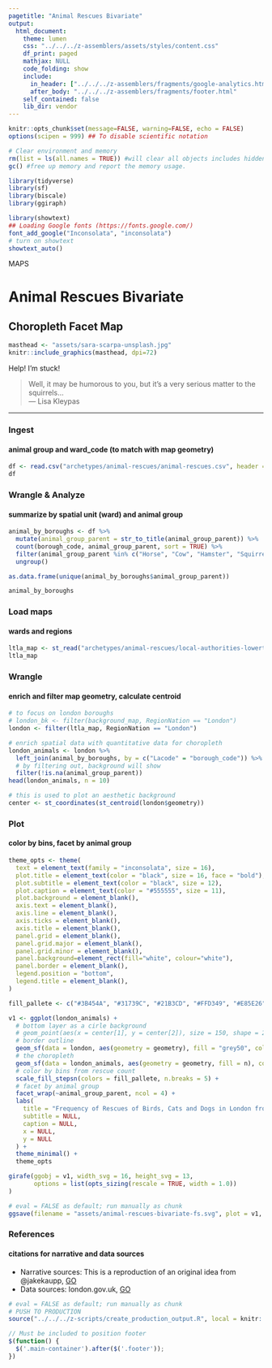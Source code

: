 ```yaml
---
pagetitle: "Animal Rescues Bivariate"
output: 
  html_document:
    theme: lumen
    css: "../../../z-assemblers/assets/styles/content.css"
    df_print: paged
    mathjax: NULL
    code_folding: show
    include:
      in_header: ["../../../z-assemblers/fragments/google-analytics.html", "../../../z-assemblers/fragments/header.html"]
      after_body: "../../../z-assemblers/fragments/footer.html"
    self_contained: false
    lib_dir: vendor
---
```


```r

knitr::opts_chunk$set(message=FALSE, warning=FALSE, echo = FALSE)
options(scipen = 999) ## To disable scientific notation

# Clear environment and memory
rm(list = ls(all.names = TRUE)) #will clear all objects includes hidden objects.
gc() #free up memory and report the memory usage.

library(tidyverse)
library(sf)
library(biscale)
library(ggiraph)

library(showtext)
## Loading Google fonts (https://fonts.google.com/)
font_add_google("Inconsolata", "inconsolata")
# turn on showtext
showtext_auto()

```

<div class="activity">
MAPS  
</div>

# Animal Rescues Bivariate
## Choropleth Facet Map

```r

masthead <- "assets/sara-scarpa-unsplash.jpg"
knitr::include_graphics(masthead, dpi=72)

```

<div class="figure-text">Help! I'm stuck!</div>

> Well, it may be humorous to you, but it’s a very serious matter to the squirrels...\
--- Lisa Kleypas\

***

### Ingest
#### animal group and ward_code (to match with map geometry)


```r

df <- read.csv("archetypes/animal-rescues/animal-rescues.csv", header = TRUE, encoding = "UTF-8")
df

```


### Wrangle & Analyze
#### summarize by spatial unit (ward) and animal group


```r

animal_by_boroughs <- df %>% 
  mutate(animal_group_parent = str_to_title(animal_group_parent)) %>% 
  count(borough_code, animal_group_parent, sort = TRUE) %>% 
  filter(animal_group_parent %in% c("Horse", "Cow", "Hamster", "Squirrel", "Lamb", "Sheep", "Snake", "Lizard", "Hedgehog", "Rabbit", "Ferret", "Fish", "Goat", "Pigeon", "Bull", "Tortoise")) %>% 
  ungroup() 

as.data.frame(unique(animal_by_boroughs$animal_group_parent))

animal_by_boroughs

```



### Load maps
#### wards and regions


```r

ltla_map <- st_read("archetypes/animal-rescues/local-authorities-lowertier-4-ltla-2019.geojson")
ltla_map

```


### Wrangle
#### enrich and filter map geometry, calculate centroid

```r

# to focus on london boroughs
# london_bk <- filter(background_map, RegionNation == "London")
london <- filter(ltla_map, RegionNation == "London")

# enrich spatial data with quantitative data for choropleth
london_animals <- london %>%
  left_join(animal_by_boroughs, by = c("Lacode" = "borough_code")) %>% 
  # by filtering out, background will show
  filter(!is.na(animal_group_parent))
head(london_animals, n = 10)

# this is used to plot an aesthetic background
center <- st_coordinates(st_centroid(london$geometry))

```


### Plot
#### color by bins, facet by animal group


```r

theme_opts <- theme(
  text = element_text(family = "inconsolata", size = 16), 
  plot.title = element_text(color = "black", size = 16, face = "bold"),
  plot.subtitle = element_text(color = "black", size = 12),
  plot.caption = element_text(color = "#555555", size = 11),
  plot.background = element_blank(),
  axis.text = element_blank(),
  axis.line = element_blank(),
  axis.ticks = element_blank(),
  axis.title = element_blank(),
  panel.grid = element_blank(),
  panel.grid.major = element_blank(),
  panel.grid.minor = element_blank(),
  panel.background=element_rect(fill="white", colour="white"),
  panel.border = element_blank(),
  legend.position = "bottom",
  legend.title = element_blank(),
)

fill_pallete <- c("#3B454A", "#31739C", "#21B3CD", "#FFD349", "#E85E26")

v1 <- ggplot(london_animals) + 
  # bottom layer as a cirle background
  # geom_point(aes(x = center[1], y = center[2]), size = 150, shape = 21, fill = "#007EA7", stroke = 2) +
  # border outline
  geom_sf(data = london, aes(geometry = geometry), fill = "grey50", color = "white", size = 0.1) + 
  # the choropleth
  geom_sf(data = london_animals, aes(geometry = geometry, fill = n), color = "white", size = 0.1) +
  # color by bins from rescue count
  scale_fill_stepsn(colors = fill_pallete, n.breaks = 5) +
  # facet by animal group
  facet_wrap(~animal_group_parent, ncol = 4) + 
  labs(
    title = "Frequency of Rescues of Birds, Cats and Dogs in London from 2009-2021",
    subtitle = NULL,
    caption = NULL,
    x = NULL,
    y = NULL
  ) + 
  theme_minimal() + 
  theme_opts

girafe(ggobj = v1, width_svg = 16, height_svg = 13,
       options = list(opts_sizing(rescale = TRUE, width = 1.0))
)

```


```r

# eval = FALSE as default; run manually as chunk
ggsave(filename = "assets/animal-rescues-bivariate-fs.svg", plot = v1, width=1152/72, height=1152/72)

```


### References
#### citations for narrative and data sources

* Narrative sources: This is a reproduction of an original idea from @jakekaupp, [GO](https://github.com/jkaupp/tidytuesdays/tree/master/2021/week27){target="_blank"}
* Data sources: london.gov.uk, [GO](https://london.gov.uk){target="_blank"}


```r

# eval = FALSE as default; run manually as chunk
# PUSH TO PRODUCTION
source("../../../z-scripts/create_production_output.R", local = knitr::knit_global())

```


```js

// Must be included to position footer
$(function() {
  $('.main-container').after($('.footer'));
})

```

